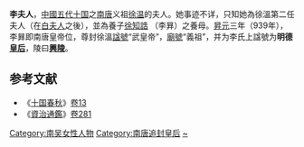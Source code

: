'''李夫人'''，[[中國|中國]][[五代十国|五代十国]]之[[南唐|南唐]]义祖[[徐温|徐温]]的夫人。她事迹不详，只知她為徐溫第二任夫人（在[[白夫人_(徐溫)|白夫人]]之後），並為養子[[徐知誥|徐知誥]] （李昪）之養母。[[昇元|昇元]]三年（939年），李昪即南唐皇帝位，尊封徐溫[[諡號|諡號]]“武皇帝”，[[廟號|廟號]]“義祖”，并为李氏上諡號为'''明德[[皇后|皇后]]'''，陵曰'''[[興陵|興陵]]'''。

==参考文献==
*《[[十国春秋|十国春秋]]》[[s:十国春秋/卷13|卷13]]
*《[[資治通鑑|資治通鑑]]》[[s:資治通鑑/卷281|卷281]]

{{十国皇后}}
{{DEFAULTSORT:L}}
[[Category:南吴女性人物|Category:南吴女性人物]]
[[Category:南唐追封皇后|Category:南唐追封皇后]]
[[Category:李姓|~]]